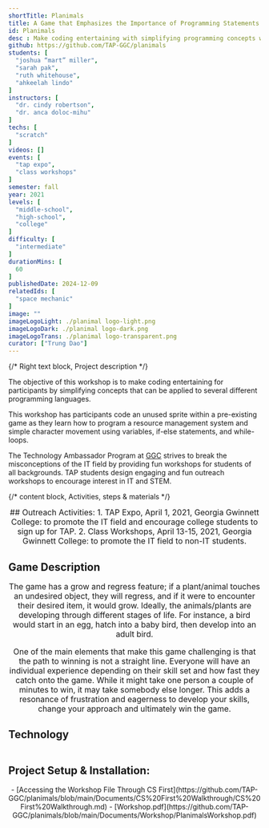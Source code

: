 ```yaml
---
shortTitle: Planimals
title: A Game that Emphasizes the Importance of Programming Statements
id: Planimals
desc : Make coding entertaining with simplifying programming concepts while learning how to program a resource management system and simple character movement using variables, if-else statements, and while-loops.
github: https://github.com/TAP-GGC/planimals
students: [
  "joshua “mart” miller",
  "sarah pak",
  "ruth whitehouse",
  "ahkeelah lindo"
]
instructors: [
  "dr. cindy robertson",
  "dr. anca doloc-mihu"
] 
techs: [
  "scratch"
]
videos: []
events: [
  "tap expo",
  "class workshops"
]
semester: fall
year: 2021
levels: [
  "middle-school",
  "high-school",
  "college"
] 
difficulty: [
  "intermediate"
] 
durationMins: [
  60
]
publishedDate: 2024-12-09
relatedIds: [
  "space mechanic"
]
image: ""
imageLogoLight: ./planimal logo-light.png
imageLogoDark: ./planimal logo-dark.png
imageLogoTrans: ./planimal logo-transparent.png
curator: ["Trung Dao"]
---
```




{/* Right text block, Project description */}

The objective of this workshop is to make coding entertaining for participants by simplifying concepts that can be applied to several different programming languages.

This workshop has participants code an unused sprite within a pre-existing game as they learn how to program a resource management system and simple character movement using variables, if-else statements, and while-loops.

The Technology Ambassador Program at [GGC](http://www.ggc.edu/tap) strives to break the misconceptions of the IT field by providing fun workshops for students of all backgrounds. TAP students design engaging and fun outreach workshops to encourage interest in IT and STEM.


{/* content block, Activities, steps & materials */}
<div style="text-align: center; justify-content: center; font-size: 1.125em;">
## Outreach Activities:
1. TAP Expo, April 1, 2021, Georgia Gwinnett College: to promote the IT field and encourage college students to sign up for TAP.
2. Class Workshops, April 13-15, 2021, Georgia Gwinnett College: to promote the IT field to non-IT students.
</div>

## Game Description
<div style="text-align: center; justify-content: center; font-size: 1.125em;">
The game has a grow and regress feature; if a plant/animal touches an undesired object, they will regress, and if it were to encounter their desired item, it would grow. Ideally, the animals/plants are developing through different stages of life. For instance, a bird would start in an egg, hatch into a baby bird, then develop into an adult bird.

One of the main elements that make this game challenging is that the path to winning is not a straight line. Everyone will have an individual experience depending on their skill set and how fast they catch onto the game. While it might take one person a couple of minutes to win, it may take somebody else longer. This adds a resonance of frustration and eagerness to develop your skills, change your approach and ultimately win the game.
</div>

## Technology
<div style='text-align:center; display: flex; justify-content: center; font-size: 1.25em'>
<Logo src= {ScratchLogo.src} alt="Scratch Logo" link="https://scratch.mit.edu/"/>
<Logo src={BlockBased.src} alt="Block Base Language " />
</div>

## Project Setup & Installation:
<div style='text-align:center; justify-content: center; font-size: 1em; top-margin: 50p; ' >
- [Accessing the Workshop File Through CS First](https://github.com/TAP-GGC/planimals/blob/main/Documents/CS%20First%20Walkthrough/CS%20First%20Walkthrough.md)
- [Workshop.pdf](https://github.com/TAP-GGC/planimals/blob/main/Documents/Workshop/PlanimalsWorkshop.pdf)
</div>